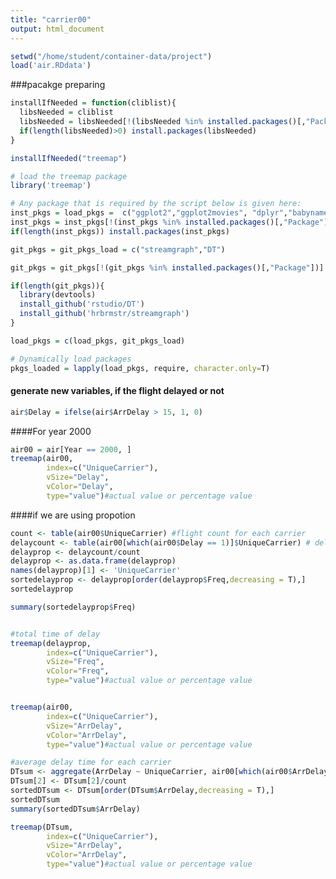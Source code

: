 ```yaml
---
title: "carrier00"
output: html_document
---
```


```r
setwd("/home/student/container-data/project")
load('air.RDdata')
```



###pacakge preparing 

```r
installIfNeeded = function(cliblist){
  libsNeeded = cliblist
  libsNeeded = libsNeeded[!(libsNeeded %in% installed.packages()[,"Package"])]
  if(length(libsNeeded)>0) install.packages(libsNeeded)
}

installIfNeeded("treemap")

# load the treemap package
library('treemap')

# Any package that is required by the script below is given here:
inst_pkgs = load_pkgs =  c("ggplot2","ggplot2movies", "dplyr","babynames","data.table","Rcpp")
inst_pkgs = inst_pkgs[!(inst_pkgs %in% installed.packages()[,"Package"])]
if(length(inst_pkgs)) install.packages(inst_pkgs)

git_pkgs = git_pkgs_load = c("streamgraph","DT")

git_pkgs = git_pkgs[!(git_pkgs %in% installed.packages()[,"Package"])]

if(length(git_pkgs)){
  library(devtools)
  install_github('rstudio/DT')
  install_github('hrbrmstr/streamgraph')
}

load_pkgs = c(load_pkgs, git_pkgs_load)

# Dynamically load packages
pkgs_loaded = lapply(load_pkgs, require, character.only=T)

```

#### generate new variables, if the flight delayed or not

```r
air$Delay = ifelse(air$ArrDelay > 15, 1, 0)
```




####For year 2000

```r
air00 = air[Year == 2000, ]
treemap(air00,
        index=c("UniqueCarrier"),
        vSize="Delay",
        vColor="Delay",
        type="value")#actual value or percentage value
```


####if we are using propotion

```r
count <- table(air00$UniqueCarrier) #flight count for each carrier
delaycount <- table(air00[which(air00$Delay == 1)]$UniqueCarrier) # delay count for each carrier
delayprop <- delaycount/count
delayprop <- as.data.frame(delayprop)
names(delayprop)[1] <- 'UniqueCarrier'
sortedelayprop <- delayprop[order(delayprop$Freq,decreasing = T),]
sortedelayprop

summary(sortedelayprop$Freq)


#total time of delay
treemap(delayprop,
        index=c("UniqueCarrier"),
        vSize="Freq",
        vColor="Freq",
        type="value")#actual value or percentage value


treemap(air00,
        index=c("UniqueCarrier"),
        vSize="ArrDelay",
        vColor="ArrDelay",
        type="value")#actual value or percentage value

#average delay time for each carrier
DTsum <- aggregate(ArrDelay ~ UniqueCarrier, air00[which(air00$ArrDelay > 0)], sum)
DTsum[2] <- DTsum[2]/count
sortedDTsum <- DTsum[order(DTsum$ArrDelay,decreasing = T),]
sortedDTsum
summary(sortedDTsum$ArrDelay)

treemap(DTsum,
        index=c("UniqueCarrier"),
        vSize="ArrDelay",
        vColor="ArrDelay",
        type="value")#actual value or percentage value

```

